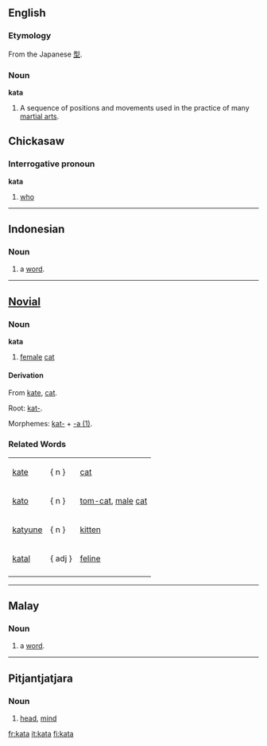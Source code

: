 ==English==
{{wikipedia}}
===Etymology===
From the Japanese [[型]].
===Noun===
'''kata'''
#A sequence of positions and movements used in the practice of many [[martial art]]s.

==Chickasaw==
===Interrogative pronoun===
'''kata'''
# [[who]]

----

==Indonesian==
===Noun===

# a [[word]].

----

==[[Novial]]==
===Noun===
<b>kata</b>
#[[female]] [[cat]]
====Derivation====
From [[kate]], [[cat]].

Root: [[kat-]].

Morphemes: [[kat-]] + [[-a (1)]].
===Related Words===
{|
|[[kate]] ||   { n }   ||[[cat]]
|-
|[[kato]] ||   { n }   || [[tom-cat]], [[male]] [[cat]]
|-
|[[katyune]] ||   { n }   || [[kitten]]
|-
|[[katal]] ||   { adj }   || [[feline]]
|-
|}


----

==Malay==
===Noun===

# a [[word]].

----

==Pitjantjatjara==
===Noun===

# [[head]], [[mind]]

[[fr:kata]]
[[it:kata]]
[[fi:kata]]